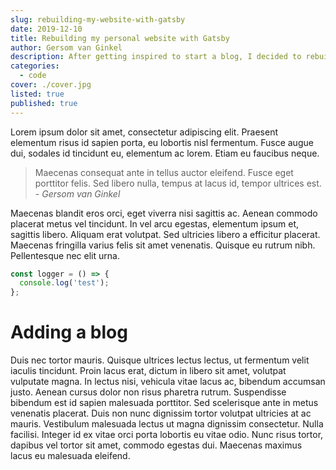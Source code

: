 ```yaml
---
slug: rebuilding-my-website-with-gatsby
date: 2019-12-10
title: Rebuilding my personal website with Gatsby
author: Gersom van Ginkel
description: After getting inspired to start a blog, I decided to rebuild my website. This meant that I finally had a reason to try Gatsby. This is my first impression.
categories:
  - code
cover: ./cover.jpg
listed: true
published: true
---
```


Lorem ipsum dolor sit amet, consectetur adipiscing elit. Praesent elementum risus id sapien porta, eu lobortis nisl fermentum. Fusce augue dui, sodales id tincidunt eu, elementum ac lorem. Etiam eu faucibus neque.

> Maecenas consequat ante in tellus auctor eleifend. Fusce eget porttitor felis. Sed libero nulla, tempus at lacus id, tempor ultrices est. - _Gersom van Ginkel_

Maecenas blandit eros orci, eget viverra nisi sagittis ac. Aenean commodo placerat metus vel tincidunt. In vel arcu egestas, elementum ipsum et, sagittis libero. Aliquam erat volutpat. Sed ultricies libero a efficitur placerat. Maecenas fringilla varius felis sit amet venenatis. Quisque eu rutrum nibh. Pellentesque nec elit urna.

```javascript
const logger = () => {
  console.log('test');
};
```

# Adding a blog

Duis nec tortor mauris. Quisque ultrices lectus lectus, ut fermentum velit iaculis tincidunt. Proin lacus erat, dictum in libero sit amet, volutpat vulputate magna. In lectus nisi, vehicula vitae lacus ac, bibendum accumsan justo. Aenean cursus dolor non risus pharetra rutrum. Suspendisse bibendum est id sapien malesuada porttitor. Sed scelerisque ante in metus venenatis placerat. Duis non nunc dignissim tortor volutpat ultricies at ac mauris. Vestibulum malesuada lectus ut magna dignissim consectetur. Nulla facilisi. Integer id ex vitae orci porta lobortis eu vitae odio. Nunc risus tortor, dapibus vel tortor sit amet, commodo egestas dui. Maecenas maximus lacus eu malesuada eleifend.
